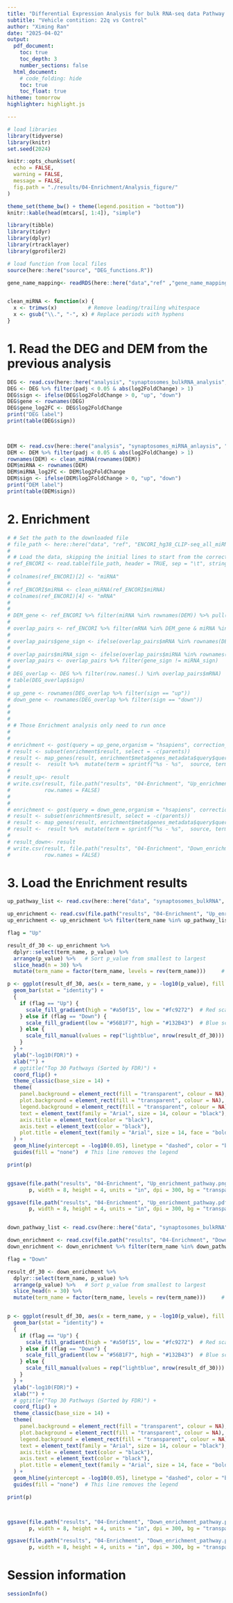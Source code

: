 ```yaml
---
title: "Differential Expression Analysis for bulk RNA-seq data Pathway Plot"
subtitle: "Vehicle contition: 22q vs Control"
author: "Ximing Ran"
date: "2025-04-02"
output:
  pdf_document:
    toc: true
    toc_depth: 3
    number_sections: false
  html_document:
    # code_folding: hide
    toc: true
    toc_float: true
hitheme: tomorrow
highlighter: highlight.js

---
```


```r
# load libraries
library(tidyverse)
library(knitr)
set.seed(2024)

knitr::opts_chunk$set(
  echo = FALSE,
  warning = FALSE,
  message = FALSE,
  fig.path = "./results/04-Enrichment/Analysis_figure/"
)

theme_set(theme_bw() + theme(legend.position = "bottom"))
knitr::kable(head(mtcars[, 1:4]), "simple")
```

```r
library(tibble)
library(tidyr)
library(dplyr)
library(rtracklayer)
library(gprofiler2)
```



```r
# load function from local files
source(here::here("source", "DEG_functions.R"))

gene_name_mapping<- readRDS(here::here("data","ref" ,"gene_name_mapping.rds"))


clean_miRNA <- function(x) {
  x <- trimws(x)          # Remove leading/trailing whitespace
  x <- gsub("\\.", "-", x) # Replace periods with hyphens
}
```

\newpage



# 1. Read the DEG and DEM from the previous analysis

```r
DEG <- read.csv(here::here("analysis", "synaptosomes_bulkRNA_analysis", "results", "02-DEG-Vehicle", "02-DEG", "01_all_gene_results.csv"), row.names = 1)
DEG <- DEG %>% filter(padj < 0.05 & abs(log2FoldChange) > 1)
DEG$sign <- ifelse(DEG$log2FoldChange > 0, "up", "down")
DEG$gene <- rownames(DEG)
DEG$gene_log2FC <- DEG$log2FoldChange
print("DEG label")
print(table(DEG$sign))

  
```


```r
DEM <- read.csv(here::here("analysis", "synaptosomes_miRNA_anlaysis", "results", "01-DEM-Vehicle", "02-DEG", "01_all_gene_results.csv"), row.names = 1)
DEM <- DEM %>% filter(padj < 0.05 & abs(log2FoldChange) > 1)
rownames(DEM) <- clean_miRNA(rownames(DEM))
DEM$miRNA <- rownames(DEM)
DEM$miRNA_log2FC <- DEM$log2FoldChange
DEM$sign <- ifelse(DEM$log2FoldChange > 0, "up", "down")
print("DEM label")
print(table(DEM$sign))
```


\newpage
# 2. Enrichment
```r
# # Set the path to the downloaded file
# file_path <- here::here("data", "ref", "ENCORI_hg38_CLIP-seq_all_miRNA.txt")
# 
# # Load the data, skipping the initial lines to start from the correct header row
# ref_ENCORI <- read.table(file_path, header = TRUE, sep = "\t", stringsAsFactors = FALSE, skip = 3, fill = TRUE)
# 
# colnames(ref_ENCORI)[2] <- "miRNA"
# 
# ref_ENCORI$miRNA <- clean_miRNA(ref_ENCORI$miRNA)
# colnames(ref_ENCORI)[4] <- "mRNA"
# 
# 
# DEM_gene <- ref_ENCORI %>% filter(miRNA %in% rownames(DEM)) %>% pull(mRNA) %>% unique()
# 
# overlap_pairs <- ref_ENCORI %>% filter(mRNA %in% DEM_gene & miRNA %in% rownames(DEM))
# 
# overlap_pairs$gene_sign <- ifelse(overlap_pairs$mRNA %in% rownames(DEG[DEG$sign == "up", ]), "up", "down")
# 
# overlap_pairs$miRNA_sign <- ifelse(overlap_pairs$miRNA %in% rownames(DEM[DEM$sign == "up", ]), "up", "down")
# overlap_pairs <- overlap_pairs %>% filter(gene_sign != miRNA_sign)
# 
# DEG_overlap <- DEG %>% filter(row.names(.) %in% overlap_pairs$mRNA)
# table(DEG_overlap$sign)
# 
# up_gene <- rownames(DEG_overlap %>% filter(sign == "up"))
# down_gene <- rownames(DEG_overlap %>% filter(sign == "down"))
# 
# 
# 
# # Those Enrichment analysis only need to run once
# 
# 
# enrichment <- gost(query = up_gene,organism = "hsapiens", correction_method = "fdr", evcodes = T)
# result <- subset(enrichment$result, select = -c(parents))
# result <- map_genes(result, enrichment$meta$genes_metadata$query$query_1$mapping, gene_name_mapping)
# result <-  result %>%  mutate(term = sprintf("%s - %s",  source, term_name))
# 
# result_up<- result
# write.csv(result, file.path("results", "04-Enrichment", "Up_enrichment.csv"),
#           row.names = FALSE)
# 
# 
# enrichment <- gost(query = down_gene,organism = "hsapiens", correction_method = "fdr", evcodes = T)
# result <- subset(enrichment$result, select = -c(parents))
# result <- map_genes(result, enrichment$meta$genes_metadata$query$query_1$mapping, gene_name_mapping)
# result <-  result %>%  mutate(term = sprintf("%s - %s",  source, term_name))
# 
# result_down<- result
# write.csv(result, file.path("results", "04-Enrichment", "Down_enrichment.csv"),
#           row.names = FALSE)

```






# 3. Load the Enrichment results

```r

up_pathway_list <- read.csv(here::here("data", "synaptosomes_bulkRNA", "Up_pathway_Veh_logFC_1_2025-04-02.csv"))

up_enrichment <- read.csv(file.path("results", "04-Enrichment", "Up_enrichment.csv"))
up_enrichment <- up_enrichment %>% filter(term_name %in% up_pathway_list$term_name)

flag = "Up"

result_df_30 <- up_enrichment %>%
  dplyr::select(term_name, p_value) %>%
  arrange(p_value) %>%   # Sort p_value from smallest to largest
  slice_head(n = 30) %>%
  mutate(term_name = factor(term_name, levels = rev(term_name)))     # Select the top 30 smallest p-values

p <- ggplot(result_df_30, aes(x = term_name, y = -log10(p_value), fill = -log10(p_value))) +
  geom_bar(stat = "identity") +
  {
    if (flag == "Up") {
      scale_fill_gradient(high = "#a50f15", low = "#fc9272")  # Red scale for UP
    } else if (flag == "Down") {
      scale_fill_gradient(low = "#56B1F7", high = "#132B43")  # Blue scale for DOWN
    } else {
      scale_fill_manual(values = rep("lightblue", nrow(result_df_30)))  # Default to light blue
    }
  } +
  ylab("-log10(FDR)") +
  xlab("") +
  # ggtitle("Top 30 Pathways (Sorted by FDR)") +
  coord_flip() +
  theme_classic(base_size = 14) +
  theme(
    panel.background = element_rect(fill = "transparent", colour = NA),
    plot.background = element_rect(fill = "transparent", colour = NA),
    legend.background = element_rect(fill = "transparent", colour = NA),
    text = element_text(family = "Arial", size = 14, colour = "black"),
    axis.title = element_text(color = "black"),
    axis.text = element_text(color = "black"),
    plot.title = element_text(family = "Arial", size = 14, face = "bold", hjust = 0.5)
  ) +
  geom_hline(yintercept = -log10(0.05), linetype = "dashed", color = "black") +
  guides(fill = "none")  # This line removes the legend

print(p)


ggsave(file.path("results", "04-Enrichment", "Up_enrichment_pathway.png"),
       p, width = 8, height = 4, units = "in", dpi = 300, bg = "transparent")

ggsave(file.path("results", "04-Enrichment", "Up_enrichment_pathway.pdf"),
       p, width = 8, height = 4, units = "in", dpi = 300, bg = "transparent")



```


```r

down_pathway_list <- read.csv(here::here("data", "synaptosomes_bulkRNA", "Down_pathway_Veh_logFC_1_2025-04-02.csv"))

down_enrichment <- read.csv(file.path("results", "04-Enrichment", "Down_enrichment.csv"))
down_enrichment <- down_enrichment %>% filter(term_name %in% down_pathway_list$term_name)

flag = "Down"

result_df_30 <- down_enrichment %>%
  dplyr::select(term_name, p_value) %>%
  arrange(p_value) %>%   # Sort p_value from smallest to largest
  slice_head(n = 30) %>%
  mutate(term_name = factor(term_name, levels = rev(term_name)))     # Select the top 30 smallest p-values


p <- ggplot(result_df_30, aes(x = term_name, y = -log10(p_value), fill = -log10(p_value))) +
  geom_bar(stat = "identity") +
  {
    if (flag == "Up") {
      scale_fill_gradient(high = "#a50f15", low = "#fc9272")  # Red scale for UP
    } else if (flag == "Down") {
      scale_fill_gradient(low = "#56B1F7", high = "#132B43")  # Blue scale for DOWN
    } else {
      scale_fill_manual(values = rep("lightblue", nrow(result_df_30)))  # Default to light blue
    }
  } +
  ylab("-log10(FDR)") +
  xlab("") +
  # ggtitle("Top 30 Pathways (Sorted by FDR)") +
  coord_flip() +
  theme_classic(base_size = 14) +
  theme(
    panel.background = element_rect(fill = "transparent", colour = NA),
    plot.background = element_rect(fill = "transparent", colour = NA),
    legend.background = element_rect(fill = "transparent", colour = NA),
    text = element_text(family = "Arial", size = 14, colour = "black"),
    axis.title = element_text(color = "black"),
    axis.text = element_text(color = "black"),
    plot.title = element_text(family = "Arial", size = 14, face = "bold", hjust = 0.5)
  ) +
  geom_hline(yintercept = -log10(0.05), linetype = "dashed", color = "black") +
  guides(fill = "none")  # This line removes the legend

print(p)



ggsave(file.path("results", "04-Enrichment", "Down_enrichment_pathway.png"),
       p, width = 8, height = 4, units = "in", dpi = 300, bg = "transparent")

ggsave(file.path("results", "04-Enrichment", "Down_enrichment_pathway.pdf"),
       p, width = 8, height = 4, units = "in", dpi = 300, bg = "transparent")


```


\newpage
# Session information
```r
sessionInfo()
```

